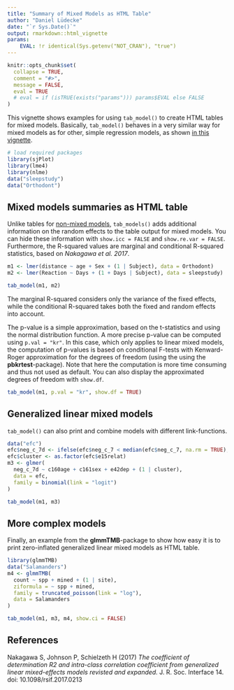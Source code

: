 ---
title: "Summary of Mixed Models as HTML Table"
author: "Daniel Lüdecke"
date: "`r Sys.Date()`"
output: rmarkdown::html_vignette
params:
    EVAL: !r identical(Sys.getenv("NOT_CRAN"), "true")
---

<!--
vignette: >
  %\VignetteIndexEntry{Summary of Mixed Models as HTML Table}
  %\VignetteEngine{knitr::rmarkdown}
  %\VignetteEncoding{UTF-8}
-->

```{r echo = FALSE}
knitr::opts_chunk$set(
  collapse = TRUE, 
  comment = "#>", 
  message = FALSE,
  eval = TRUE
  # eval = if (isTRUE(exists("params"))) params$EVAL else FALSE
)
```

This vignette shows examples for using `tab_model()` to create HTML tables for mixed models. Basically, `tab_model()` behaves in a very similar way for mixed models as for other, simple regression models, as shown [in this vignette](tab_model_estimates.html).

```{r, results='hide', message=FALSE, warning=FALSE}
# load required packages
library(sjPlot)
library(lme4)
library(nlme)
data("sleepstudy")
data("Orthodont")
```

## Mixed models summaries as HTML table

Unlike tables for [non-mixed models](tab_model_estimates.html), `tab_models()` adds additional information on the random effects to the table output for mixed models. You can hide these information with `show.icc = FALSE` and `show.re.var = FALSE`. Furthermore, the R-squared values are marginal and conditional R-squared statistics, based on _Nakagawa et al. 2017_.

```{r}
m1 <- lmer(distance ~ age + Sex + (1 | Subject), data = Orthodont)
m2 <- lmer(Reaction ~ Days + (1 + Days | Subject), data = sleepstudy)

tab_model(m1, m2)
``` 

The marginal R-squared considers only the variance of the fixed effects, while the conditional R-squared takes both the fixed and random effects into account.

The p-value is a simple approximation, based on the t-statistics and using the normal distribution function. A more precise p-value can be computed using `p.val = "kr"`. In this case, which only applies to linear mixed models, the computation of p-values is based on conditional F-tests with Kenward-Roger approximation for the degrees of freedom (using the using the **pbkrtest**-package). Note that here the computation is more time consuming and thus not used as default. You can also display the approximated degrees of freedom with `show.df`.

```{r}
tab_model(m1, p.val = "kr", show.df = TRUE)
``` 

## Generalized linear mixed models

`tab_model()` can also print and combine models with different link-functions.

```{r}
data("efc")
efc$neg_c_7d <- ifelse(efc$neg_c_7 < median(efc$neg_c_7, na.rm = TRUE), 0, 1)
efc$cluster <- as.factor(efc$e15relat)
m3 <- glmer(
  neg_c_7d ~ c160age + c161sex + e42dep + (1 | cluster),
  data = efc, 
  family = binomial(link = "logit")
)

tab_model(m1, m3)
``` 

## More complex models

Finally, an example from the **glmmTMB**-package to show how easy it is to print zero-inflated generalized linear mixed models as HTML table.

```{r}
library(glmmTMB)
data("Salamanders")
m4 <- glmmTMB(
  count ~ spp + mined + (1 | site),
  ziformula = ~ spp + mined, 
  family = truncated_poisson(link = "log"), 
  data = Salamanders
)

tab_model(m1, m3, m4, show.ci = FALSE)
``` 

## References

Nakagawa S, Johnson P, Schielzeth H (2017) _The coefficient of determination R2 and intra-class correlation coefficient from generalized linear mixed-effects models revisted and expanded._ J. R. Soc. Interface 14. doi: 10.1098/rsif.2017.0213
